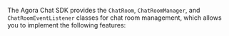 <PlatformWrapper platform="react-native">

The Agora Chat SDK provides the `ChatRoom`, `ChatRoomManager`, and `ChatRoomEventListener` classes for chat room management, which allows you to implement the following features:

</PlatformWrapper>